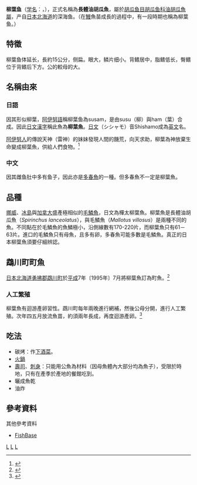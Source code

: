 {{For|譯為「柳葉魚」的日本女子樂隊|SHISHAMO}}
{{Speciesbox
| taxon = Spirinchus lanceolatus
| image = Grilled_shishamo.jpg
| image_caption = 烤柳葉魚
| status = NE
| status_system = IUCN3.1
| binomial_authority = (Hikita, 1913)
| synonyms = *''Osmerus lanceolatus'', Hikita, 1913
}}

'''柳葉鱼'''（[[学名|学名]]：''{{lang|la|Spirinchus lanceolatus}}''，{{lang-ja|シシャモ}}），正式名稱為'''長體油胡瓜魚'''，屬於[[胡瓜鱼目|胡瓜鱼目]][[胡瓜鱼科|胡瓜鱼科]][[油胡瓜魚屬|油胡瓜魚屬]]，产自[[日本|日本]][[北海道|北海道]]的深海鱼。（在[[鰻|鰻]]魚苗成長的過程中，有一段時期也稱為柳葉鱼。）

==特徵==

柳葉鱼体延长，長約15公分，侧扁。眼大，鳞片细小。背鳍居中，脂鳍低长，臀鳍位于背鳍后下方。公的較母的大。

==名稱由來==
===日語===
因其形似柳葉，[[阿伊努語|阿伊努語]]稱柳葉鱼為susam，是由susu（柳）與ham（葉）合成。因此[[日文漢字|日文漢字]]稱此魚為'''柳葉魚'''。[[日文|日文]]（シシャモ）音Shishamo成為[[英文|英文]]名。

[[阿伊努人|阿伊努人]]的傳說天神（雷神）的妹妹發現人間的饑荒，向天求助，柳葉為神放棄生命變成柳葉魚，供給人們食物。<ref>{{cite web|url=http://www10.plala.or.jp/mukawa/profile/specialty/shishamo.html|title=鵡川町公所官方網站 柳の葉に命を与えたのは神様|publisher=Mukawa Town|accessdate=2008年8月11日|deadurl=yes|archiveurl=https://web.archive.org/web/20080919164756/http://www10.plala.or.jp/mukawa/profile/specialty/shishamo.html|archivedate=2008年9月19日}}</ref>

===中文===
因其雌鱼肚中多有鱼子，因此亦是[[多春魚|多春魚]]的一種。但多春魚不一定是柳葉魚。

==品種==
[[挪威|挪威]]、[[冰島|冰島]]與[[加拿大|加拿大]]盛產極相似的[[毛鱗魚|毛鱗魚]]，日文為樺太柳葉魚。柳葉魚是長體油胡瓜魚（''Spirinchus lanceolatus''），與毛鱗魚（''Mallotus villosus''）是兩種不同的魚。不同點在於毛鱗魚的魚鱗極小，沿側線數有170-220片，而柳葉魚只有61－63片。進口的毛鱗魚只有母魚，且多有卵，多春魚可能多數是毛鱗魚。真正的日本柳葉魚須要仔細辨認。

==鵡川町町魚==
[[日本|日本]][[北海道|北海道]][[勇拂郡|勇拂郡]][[鵡川町|鵡川町]]於[[平成|平成]]7年〔1995年〕7月將柳葉魚訂為町魚。<ref>{{cite web|url=http://www10.plala.or.jp/mukawa/profile/introduction/index.html|title=鵡川町公所官方網站|publisher=Mukawa Town|accessdate=2008年8月11日|deadurl=yes|archiveurl=https://web.archive.org/web/20090107101508/http://www10.plala.or.jp/mukawa/profile/introduction/index.html|archivedate=2009年1月7日}}</ref>

===人工繁殖===
柳葉魚有迴游產卵習性。鵡川町每年兩晚進行網補，然後公母分開，進行人工繁殖。次年四五月放流魚苗，約須兩年長成，再度迴游產卵。<ref>{{cite web |url=http://www.wangchao.net.cn/bbsdetail_1082643.html |title=【夢作坊出品】和味無窮0420 |publisher=王朝网络 |accessdate=2008年8月11日 |archive-date=2021年2月4日 |archive-url=https://web.archive.org/web/20210204015909/http://www.wangchao.net.cn/bbsdetail_1082643.html |dead-url=no }}</ref>

==吃法==
* 碳烤：作[[下酒菜|下酒菜]]。
* [[火鍋|火鍋]]
* [[壽司|壽司]]、[[刺身|刺身]]：只能用公魚為材料（因母魚體內大部分均為魚子），受限於時地，只有在產季於產地的餐館吃到。
* 曬成魚乾
* 油炸

==參考資料==
{{reflist}}

其他參考資料
*[http://www.fishbase.org/Summary/SpeciesSummary.php?id=6557&lang=english FishBase] {{Wayback|url=http://www.fishbase.org/Summary/SpeciesSummary.php?id=6557&lang=english |date=20210204015916 }}
{{Taxonbar|from=Q3276297}}

[[Category:食用鱼|L]]
[[Category:油胡瓜魚屬|L]]
[[Category:1913年描述的魚類|L]]